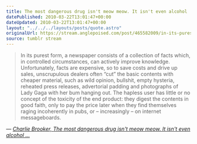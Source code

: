 ```yaml
---
title: The most dangerous drug isn't meow meow. It isn't even alcohol ...
datePublished: 2010-03-22T13:01:47+00:00
dateUpdated: 2010-03-22T13:01:47+00:00
layout: "../../../layouts/posts/quote.astro"
originalUrl: https://stream.anglepoised.com/post/465582009/in-its-purest-form-a-newspaper-consists-of-a
source: tumblr stream
---
```


> In its purest form, a newspaper consists of a collection of facts which, in controlled circumstances, can actively improve knowledge. Unfortunately, facts are expensive, so to save costs and drive up sales, unscrupulous dealers often &ldquo;cut&rdquo; the basic contents with cheaper material, such as wild opinion, bullshit, empty hysteria, reheated press releases, advertorial padding and photographs of Lady Gaga with her bum hanging out. The hapless user has little or no concept of the toxicity of the end product: they digest the contents in good faith, only to pay the price later when they find themselves raging incoherently in pubs, or – increasingly – on internet messageboards.

— <cite>[Charlie Brooker, _The most dangerous drug isn't meow meow. It isn't even alcohol ..._](https://www.theguardian.com/commentisfree/2010/mar/22/charlie-brooker-newspapers-dangerous-drug)</cite>
